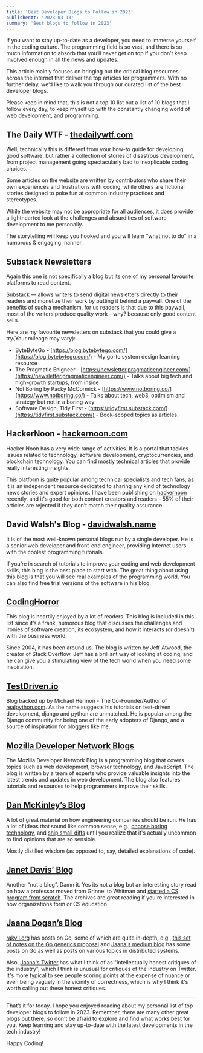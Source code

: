 ```yaml
---
title: 'Best Developer Blogs to Follow in 2023'
publishedAt: '2023-03-13'
summary: 'Best blogs to follow in 2023'
---
```


If you want to stay up-to-date as a developer, you need to immerse yourself in the coding culture. The programming field is so vast, and there is so much information to absorb that you’ll never get on top if you don’t keep involved enough in all the news and updates.

This article mainly focuses on bringing out the critical blog resources across the internet that deliver the top articles for programmers. With no further delay, we’d like to walk you through our curated list of the best developer blogs.

Please keep in mind that, this is not a top 10 list but a list of 10 blogs that I follow every day, to keep myself up with the constantly changing world of web development, and programming.  

## The Daily WTF - [thedailywtf.com](https://thedailywtf.com/)

Well, technically this is different from your how-to guide for developing good software, but rather a collection of stories of disastrous development, from project management going spectacularly bad to inexplicable coding choices. 

Some articles on the website are written by contributors who share their own experiences and frustrations with coding, while others are fictional stories designed to poke fun at common industry practices and stereotypes.

While the website may not be appropriate for all audiences, it does provide a lighthearted look at the challenges and absurdities of software development to me personally. 

The storytelling will keep you hooked and you will learn “what not to do” in a humorous & engaging manner.

## Substack Newsletters

Again this one is not specifically a blog but its one of my personal favourite platforms to read content. 

Substack — allows writers to send digital newsletters directly to their readers and monetize their work by putting it behind a paywall. One of the benefits of such a mechanism, for us readers is that due to this paywall, most of the writers produce quality work - why? because only good content sells. 

Here are my favourite newsletters on substack that you could give a try(Your mileage may vary):

- ByteByteGo - [https://blog.bytebytego.com/](https://blog.bytebytego.com/) - My go-to system design learning resource
- The Pragmatic Enigneer - [https://newsletter.pragmaticengineer.com/](https://newsletter.pragmaticengineer.com/) - Talks about big tech and high-growth startups, from inside
- Not Boring by Packy McCormick - [https://www.notboring.co/](https://www.notboring.co/) - Talks about tech, web3, optimism and strategy but not in a boring way
- Software Design, Tidy First - [https://tidyfirst.substack.com/](https://tidyfirst.substack.com/) - Book-scoped topics as articles.

## HackerNoon - [hackernoon.com](https://hackernoon.com/)

Hacker Noon has a very wide range of activities. It is a portal that tackles issues related to technology, software development, cryptocurrencies, and blockchain technology. You can find mostly technical articles that provide really interesting insights.

This platform is quite popular among technical specialists and tech fans, as it is an independent resource dedicated to sharing any kind of technology news stories and expert opinions. I have been publishing on [hackernoon](https://hackernoon.com/u/simplifiedweb) recently, and it's good for both content creators and readers - 55% of their articles are rejected if they don’t match their quality assurance.

## David Walsh's Blog - [davidwalsh.name](https://davidwalsh.name/)

It is of the most well-known personal blogs run by a single developer. He is a senior web developer and front-end engineer, providing Internet users with the coolest programming tutorials. 

If you’re in search of tutorials to improve your coding and web development skills, this blog is the best place to start with. The great thing about using this blog is that you will see real examples of the programming world. You can also find free trial versions of the software in his blog.

## [CodingHorror](https://blog.codinghorror.com/)

This blog is heartily enjoyed by a lot of readers. This blog is included in this list since it’s a frank, humorous blog that discusses the challenges and ironies of software creation, its ecosystem, and how it interacts (or doesn’t) with the business world.

Since 2004, it has been around us. The blog is written by Jeff Atwood, the creator of Stack Overflow. Jeff has a brilliant way of looking at coding, and he can give you a stimulating view of the tech world when you need some inspiration.

## [TestDriven.io](https://TestDriven.io)

Blog backed up by Michael Hermon - The Co-Founder/Author of [realpython.com](http://realpython.com). As the name suggests his tutorials on test-driven development, django and python are unmatched. He is popular among the Django community for being one of the early adopters of Django, and a source of inspiration for bloggers like me. 

## [Mozilla Developer Network Blogs](https://developer.mozilla.org/en-US/)

The Mozilla Developer Network Blog is a programming blog that covers topics such as web development, browser technology, and JavaScript. The blog is written by a team of experts who provide valuable insights into the latest trends and updates in web development. The blog also features tutorials and resources to help programmers improve their skills.

## [Dan McKinley’s Blog](https://mcfunley.com/)

A lot of great material on how engineering companies should be run. He has a lot of ideas that sound like common sense, e.g., [choose boring technology](http://mcfunley.com/choose-boring-technology), and [ship small diffs](https://blog.skyliner.io/ship-small-diffs-741308bec0d1?gi=9b622ffaf39f) until you realize that it's actually uncommon to find opinions that are so sensible.

Mostly distilled wisdom (as opposed to, say, detailed explanations of code).

## [Janet Davis’ Blog](http://blogs.whitman.edu/countingfromzero/)

Another “not a blog”. Damn it. Yes its not a blog but an interesting story read on how a professor moved from Grinnel to Whitman and [started a CS program from scratch](http://blogs.whitman.edu/countingfromzero/2015/07/22/how-i-got-here/). The archives are great reading if you're interested in how organizations form or CS education

## [Jaana Dogan’s Blog](https://rakyll.org/)

[rakyll.org](https://rakyll.org/) has posts on Go, some of which are quite in-depth, e.g., [this set of notes on the Go generics proposal](https://rakyll.org/generics-proposal/) and [Jaana's medium blog](https://medium.com/@rakyll) has some posts on Go as well as posts on various topics in distributed systems.

Also, [Jaana's Twitter](https://twitter.com/rakyll) has what I think of as "intellectually honest critiques of the industry", which I think is unusual for critiques of the industry on Twitter. It's more typical to see people scoring points at the expense of nuance or even being vaguely in the vicinity of correctness, which is
 why I think it's worth calling out these honest critiques.

---

That’s it for today. I hope you enjoyed reading about my personal list of top developer blogs to follow in 2023. Remember, there are many other great blogs out there, so don't be afraid to explore and find what works best for you. Keep learning and stay up-to-date with the latest developments in the tech industry!

Happy Coding!